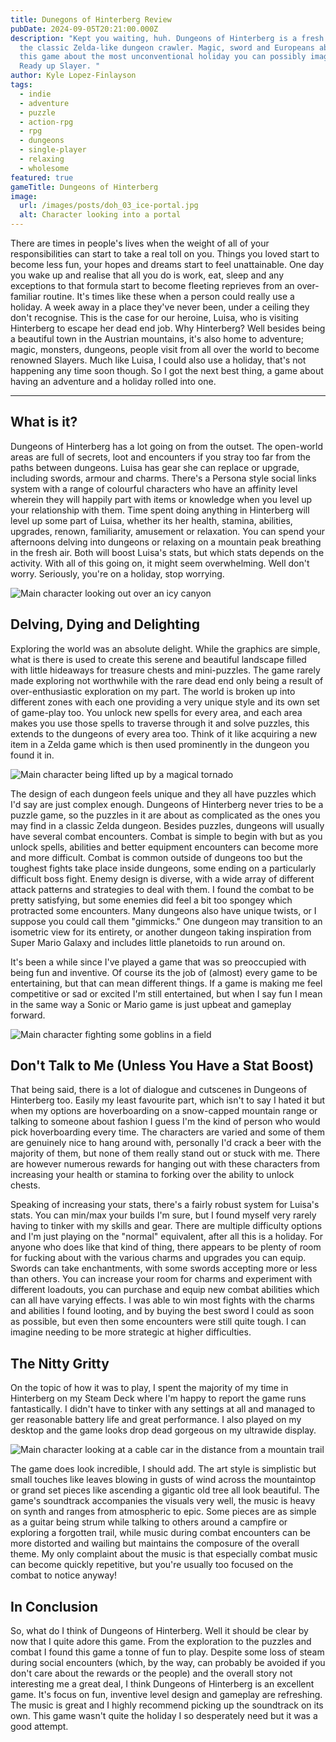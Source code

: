 ```yaml
---
title: Dunegons of Hinterberg Review
pubDate: 2024-09-05T20:21:00.000Z
description: "Kept you waiting, huh. Dungeons of Hinterberg is a fresh take on
  the classic Zelda-like dungeon crawler. Magic, sword and Europeans abound in
  this game about the most unconventional holiday you can possibly imagine.
  Ready up Slayer. "
author: Kyle Lopez-Finlayson
tags:
  - indie
  - adventure
  - puzzle
  - action-rpg
  - rpg
  - dungeons
  - single-player
  - relaxing
  - wholesome
featured: true
gameTitle: Dungeons of Hinterberg
image:
  url: /images/posts/doh_03_ice-portal.jpg
  alt: Character looking into a portal
---
```

There are times in people's lives when the weight of all of your responsibilities can start to take a real toll on you. Things you loved start to become less fun, your hopes and dreams start to feel unattainable. One day you wake up and realise that all you do is work, eat, sleep and any exceptions to that formula start to become fleeting reprieves from an over-familiar routine. It's times like these when a person could really use a holiday. A week away in a place they've never been, under a ceiling they don't recognise. This is the case for our heroine, Luisa, who is visiting Hinterberg to escape her dead end job. Why Hinterberg? Well besides being a beautiful town in the Austrian mountains, it's also home to adventure; magic, monsters, dungeons, people visit from all over the world to become renowned Slayers. Much like Luisa, I could also use a holiday, that's not happening any time soon though. So I got the next best thing, a game about having an adventure and a holiday rolled into one.

- - -

## What is it?

Dungeons of Hinterberg has a lot going on from the outset. The open-world areas are full of secrets, loot and encounters if you stray too far from the paths between dungeons. Luisa has gear she can replace or upgrade, including swords, armour and charms. There's a Persona style social links system with a range of colourful characters who have an affinity level wherein they will happily part with items or knowledge when you level up your relationship with them. Time spent doing anything in Hinterberg will level up some part of Luisa, whether its her health, stamina, abilities, upgrades, renown, familiarity, amusement or relaxation. You can spend your afternoons delving into dungeons or relaxing on a mountain peak breathing in the fresh air. Both will boost Luisa's stats, but which stats depends on the activity. With all of this going on, it might seem overwhelming. Well don't worry. Seriously, you're on a holiday, stop worrying. 

![Main character looking out over an icy canyon](/images/posts/doh_08_iceoverworld.jpg "This is what I imagine all of Europe looks like")

## Delving, Dying and Delighting

Exploring the world was an absolute delight. While the graphics are simple, what is there is used to create this serene and beautiful landscape filled with little hideaways for treasure chests and mini-puzzles. The game rarely made exploring not worthwhile with the rare dead end only being a result of over-enthusiastic exploration on my part. The world is broken up into different zones with each one providing a very unique style and its own set of game-play too. You unlock new spells for every area, and each area makes you use those spells to traverse through it and solve puzzles, this extends to the dungeons of every area too. Think of it like acquiring a new item in a Zelda game which is then used prominently in the dungeon you found it in. 

![Main character being lifted up by a magical tornado](/images/posts/doh_09_foresttornado.jpg "You lift meeeee uuuuuupppppp")

The design of each dungeon feels unique and they all have puzzles which I'd say are just complex enough. Dungeons of Hinterberg never tries to be a puzzle game, so the puzzles in it are about as complicated as the ones you may find in a classic Zelda dungeon. Besides puzzles, dungeons will usually have several combat encounters. Combat is simple to begin with but as you unlock spells, abilities and better equipment encounters can become more and more difficult. Combat is common outside of dungeons too but the toughest fights take place inside dungeons, some ending on a particularly difficult boss fight. Enemy design is diverse, with a wide array of different attack patterns and strategies to deal with them. I found the combat to be pretty satisfying, but some enemies did feel a bit too spongey which protracted some encounters. Many dungeons also have unique twists, or I suppose you could call them "gimmicks." One dungeon may transition to an isometric view for its entirety, or another dungeon taking inspiration from Super Mario Galaxy and includes little planetoids to run around on.

It's been a while since I've played a game that was so preoccupied with being fun and inventive. Of course its the job of (almost) every game to be entertaining, but that can mean different things. If a game is making me feel competitive or sad or excited I'm still entertained, but when I say fun I mean in the same way a Sonic or Mario game is just upbeat and gameplay forward. 

![Main character fighting some goblins in a field](/images/posts/doh_04_mountain-overworld-combat.jpg "Back off losers!")

## Don't Talk to Me (Unless You Have a Stat Boost)

That being said, there is a lot of dialogue and cutscenes in Dungeons of Hinterberg too. Easily my least favourite part, which isn't to say I hated it but when my options are hoverboarding on a snow-capped mountain range or talking to someone about fashion I guess I'm the kind of person who would pick hoverboarding every time. The characters are varied and some of them are genuinely nice to hang around with, personally I'd crack a beer with the majority of them, but none of them really stand out or stuck with me. There are however numerous rewards for hanging out with these characters from increasing your health or stamina to forking over the ability to unlock chests. 

Speaking of increasing your stats, there's a fairly robust system for Luisa's stats. You can min/max your builds I'm sure, but I found myself very rarely having to tinker with my skills and gear. There are multiple difficulty options and I'm just playing on the "normal" equivalent, after all this is a holiday. For anyone who does like that kind of thing, there appears to be plenty of room for fucking about with the various charms and upgrades you can equip. Swords can take enchantments, with some swords accepting more or less than others. You can increase your room for charms and experiment with different loadouts, you can purchase and equip new combat abilities which can all have varying effects. I was able to win most fights with the charms and abilities I found looting, and by buying the best sword I could as soon as possible, but even then some encounters were still quite tough. I can imagine needing to be more strategic at higher difficulties. 

## The Nitty Gritty

On the topic of how it was to play, I spent the majority of my time in Hinterberg on my Steam Deck where I'm happy to report the game runs fantastically. I didn't have to tinker with any settings at all and managed to ger reasonable battery life and great performance. I also played on my desktop and the game looks drop dead gorgeous on my ultrawide display. 

![Main character looking at a cable car in the distance from a mountain trail](/images/posts/doh_01_mountain-overworld.jpg "Wish you were here <3")

The game does look incredible, I should add. The art style is simplistic but small touches like leaves blowing in gusts of wind across the mountaintop or grand set pieces like ascending a gigantic old tree all look beautiful. The game's soundtrack accompanies the visuals very well, the music is heavy on synth and ranges from atmospheric to epic. Some pieces are as simple as a guitar being strum while talking to others around a campfire or exploring a forgotten trail, while music during combat encounters can be more distorted and wailing but maintains the composure of the overall theme. My only complaint about the music is that especially combat music can become quickly repetitive, but you're usually too focused on the combat to notice anyway!

## In Conclusion

So, what do I think of Dungeons of Hinterberg. Well it should be clear by now that I quite adore this game. From the exploration to the puzzles and combat I found this game a tonne of fun to play. Despite some loss of steam during social encounters (which, by the way, can probably be avoided if you don't care about the rewards or the people) and the overall story not interesting me a great deal, I think Dungeons of Hinterberg is an excellent game. It's focus on fun, inventive level design and gameplay are refreshing. The music is great and I highly recommend picking up the soundtrack on its own. This game wasn't quite the holiday I so desperately need but it was a good attempt.
